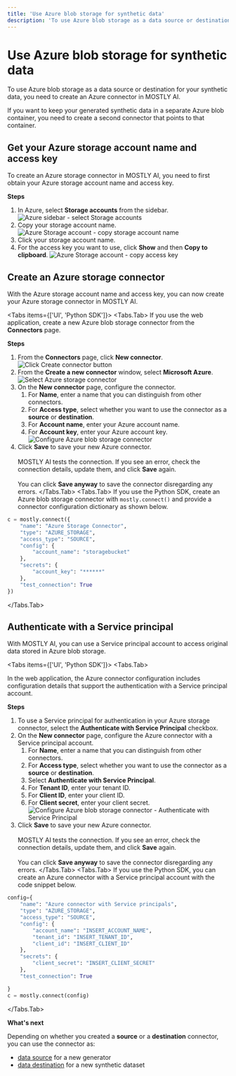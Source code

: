```yaml
---
title: 'Use Azure blob storage for synthetic data'
description: 'To use Azure blob storage as a data source or destination for your synthetic data, you need to create an Azure connector in MOSTLY AI.'
---
```



# Use Azure blob storage for synthetic data

To use Azure blob storage as a data source or destination for your synthetic data, you need to create an Azure connector in MOSTLY AI.

If you want to keep your generated synthetic data in a separate Azure blob container, you need to create a second connector that points to that container.

## Get your Azure storage account name and access key

To create an Azure storage connector in MOSTLY AI, you need to first obtain your Azure storage account name and access key.

**Steps**

1. In Azure, select **Storage accounts** from the sidebar.
    <Image
        src="/docimages/connectors/azure/prereq-01-azure-sidebar-storage-accounts.webp"
        alt="Azure sidebar - select Storage accounts"
        width={175}
        height={500}
    />
2. Copy your storage account name.
    <Image
        src="/docimages/connectors/azure/prereq-02-azure-storage-account-name.webp"
        alt="Azure Storage account - copy storage account name"
        width={350}
        height={500}
    />
3. Click your storage account name.
4. For the access key you want to use, click **Show** and then **Copy to clipboard**.
    <Image
        src="/docimages/connectors/azure/prereq-03-azure-storage-account-copy-access-key.webp"
        alt="Azure Storage account - copy access key"
        width={800}
        height={500}
    />

## Create an Azure storage connector

With the Azure storage account name and access key, you can now create your Azure storage connector in MOSTLY AI.

<Tabs items={['UI', 'Python SDK']}>
<Tabs.Tab>
If you use the web application, create a new Azure blob storage connector from the **Connectors** page.

**Steps**

1. From the **Connectors** page, click **New connector**.
    <Image
        src="/docimages/connectors/create-connector-01-click.webp"
        alt="Click Create connector button"
        width={800}
        height={500}
    />
2. From the **Create a new connector** window, select **Microsoft Azure**.
    <Image
        src="/docimages/connectors/azure/create-connector-02-select-azure.webp"
        alt="Select Azure storage connector"
        width={800}
        height={500}
    />
3. On the **New connector** page, configure the connector.
    1. For **Name**, enter a name that you can distinguish from other connectors.
    2. For **Access type**, select whether you want to use the connector as a **source** or **destination**.
    3. For **Account name**, enter your Azure account name.
    4. For **Account key**, enter your Azure account key.
        <Image
            src="/docimages/connectors/azure/create-connector-03-configure-azure.webp"
            alt="Configure Azure blob storage connector"
            width={350}
            height={500}
        />
4. Click **Save** to save your new Azure connector.<br /><br />
    MOSTLY AI tests the connection. If you see an error, check the connection details, update them, and click **Save** again.<br /><br />
    You can click **Save anyway** to save the connector disregarding any errors.
</Tabs.Tab>
<Tabs.Tab>
If you use the Python SDK, create an Azure blob storage connector with `mostly.connect()` and provide a connector configuration dictionary as shown below.
```python copy filename="python" {3,6,9}
c = mostly.connect({
    "name": "Azure Storage Connector",
    "type": "AZURE_STORAGE",
    "access_type": "SOURCE",
    "config": {
        "account_name": "storagebucket"
    },
    "secrets": {
        "account_key": "******"
    },
    "test_connection": True
})
```
</Tabs.Tab>
</Tabs>

## Authenticate with a Service principal

With MOSTLY AI, you can use a Service principal account to access original data stored in Azure blob storage.

<Tabs items={['UI', 'Python SDK']}>
<Tabs.Tab>

In the web application, the Azure connector configuration includes configuration details that support the authentication with a Service principal account.

**Steps**

1. To use a Service principal for authentication in your Azure storage connector, select the **Authenticate with Service Principal** checkbox.
2. On the **New connector** page, configure the Azure connector with a Service principal account.
    1. For **Name**, enter a name that you can distinguish from other connectors.
    2. For **Access type**, select whether you want to use the connector as a **source** or **destination**.
    3. Select **Authenticate with Service Principal**.
    4. For **Tenant ID**, enter your tenant ID.
    5. For **Client ID**, enter your client ID.
    6. For **Client secret**, enter your client secret.
        <Image
            src="/docimages/connectors/azure/create-connector-04-azure-with-service-principal.webp"
            alt="Configure Azure blob storage connector - Authenticate with Service Principal"
            width={350}
            height={500}
        />
3. Click **Save** to save your new Azure connector.<br /><br />
    MOSTLY AI tests the connection. If you see an error, check the connection details, update them, and click **Save** again.<br /><br />
    You can click **Save anyway** to save the connector disregarding any errors.
</Tabs.Tab>
<Tabs.Tab>
If you use the Python SDK, you can create an Azure connector with a Service principal account with the code snippet below.

```python filename="python" copy
config={
    "name": "Azure connector with Service principals",
    "type": "AZURE_STORAGE",
    "access_type": "SOURCE",
    "config": {
        "account_name": "INSERT_ACCOUNT_NAME",
        "tenant_id": "INSERT_TENANT_ID",
        "client_id": "INSERT_CLIENT_ID"
    },
    "secrets": {
        "client_secret": "INSERT_CLIENT_SECRET"
    },
    "test_connection": True

}
c = mostly.connect(config)
```

</Tabs.Tab>
</Tabs>


**What's next**

Depending on whether you created a **source** or a **destination** connector, you can use the connector as:

* [data source](../use/data-source) for a new generator
* [data destination](../use/data-destination) for a new synthetic dataset
